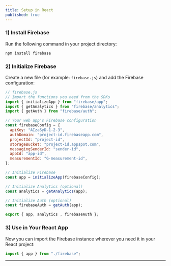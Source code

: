 ```yaml
---
title: Setup in React
published: true
---
```


### 1) Install Firebase

Run the following command in your project directory:

```bash
npm install firebase
```

### 2) Initialize Firebase

Create a new file (for example: `firebase.js`) and add the Firebase configuration:

```js
// firebase.js
// Import the functions you need from the SDKs
import { initializeApp } from "firebase/app";
import { getAnalytics } from "firebase/analytics";
import { getAuth } from "firebase/auth";

// Your web app's Firebase configuration
const firebaseConfig = {
  apiKey: "AIzaSyD-1-2-3",
  authDomain: "project-id.firebaseapp.com",
  projectId: "project-id",
  storageBucket: "project-id.appspot.com",
  messagingSenderId: "sender-id",
  appId: "app-id",
  measurementId: "G-measurement-id",
};

// Initialize Firebase
const app = initializeApp(firebaseConfig);

// Initialize Analytics (optional)
const analytics = getAnalytics(app);

// Initialize Auth (optional)
const firebaseAuth = getAuth(app);

export { app, analytics , firebaseAuth };
```

### 3) Use in Your React App

Now you can import the Firebase instance wherever you need it in your React project:

```js
import { app } from "./firebase";
```

---

